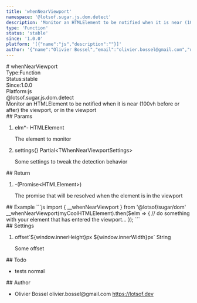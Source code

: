 ```yaml
---
title: 'whenNearViewport'
namespace: '@lotsof.sugar.js.dom.detect'
description: 'Monitor an HTMLElement to be notified when it is near (100vh before or after) the viewport, or in the viewport'
type: 'Function'
status: 'stable'
since: '1.0.0'
platform: '[{"name":"js","description":""}]'
author: '{"name":"Olivier Bossel","email":"olivier.bossel@gmail.com","url":"https://lotsof.dev"}'
---
```

<div class="docmap-mdx">
# whenNearViewport
<div class="_metas">
<div class="_type"><span class="_type-label">Type:</span><span class="_type-value">Function</span></div>
<div class="_status"><span class="_status-label">Status:</span><span class="_status-value -stable">stable</span></div>
<div class="_since"><span class="_since-label">Since:</span><span class="_since-value">1.0.0</span></div>
<div class="_platform"><span class="_platform-label">Platform:</span><span class="_platform-value -js">js</span></div>
</div>
<div class="_namespace">@lotsof.sugar.js.dom.detect</div>
<div class="_description typo-lead typo-format">
Monitor an HTMLElement to be notified when it is near (100vh before or after) the viewport, or in the viewport
</div>
<div class="_params">
## Params
<ol class="_list">
<li class="_item">
<span class="_name">elm<span class="_required">*</span></span><span class="_default">-</span> <span class="_type">HTMLElement</span>
<p class="_description">The element to monitor</p>
</li>
<li class="_item">
<span class="_name">settings</span><span class="_default">&lcub;&rcub;</span> <span class="_type">Partial&lt;TWhenNearViewportSettings&gt;</span>
<p class="_description">Some settings to tweak the detection behavior</p>
</li>
</ol>
</div>
<div class="_return">
## Return
<ol class="_list">
<li class="_item">
<span class="_default">-</span><span class="_type">&lpar;Promise&lt;HTMLElement&gt;&rpar;</span>
<p class="_description">The promise that will be resolved when the element is in the viewport</p>
</li>
</ol>
</div>
<div class="_examples">
## Example
```js
import { __whenNearViewport } from '@lotsof/sugar/dom'
__whenNearViewport(myCoolHTMLElement).then($elm => {
		// do something with your element that has entered the viewport...
});
```
</div>
<div class="_settings">
## Settings
<ol class="_list">
<li class="_item">
<span class="_name">offset</span><span class="_default">&grave;&dollar;&lcub;window&period;innerHeight&rcub;px &dollar;&lcub;window&period;innerWidth&rcub;px&grave;</span> <span class="_type">String</span>
<p class="_description">Some offset</p>
</li>
</ol>
</div>
<div class="_todo">
## Todo
<ul class="_list">
<li class="_item">
<span class="_description">tests</span>
<span class="_priority -normal">normal</span>
</li>
</ul>
</div>
<div class="_author">
## Author
<ul class="_list">
<li class="_item">
<span class="_name">Olivier Bossel</span>
<span class="_email">olivier.bossel@gmail.com</span>
<a href="https://lotsof.dev" target="_blank" class="_url">https://lotsof.dev</a>
</li>
</ul>
</div>
</div>